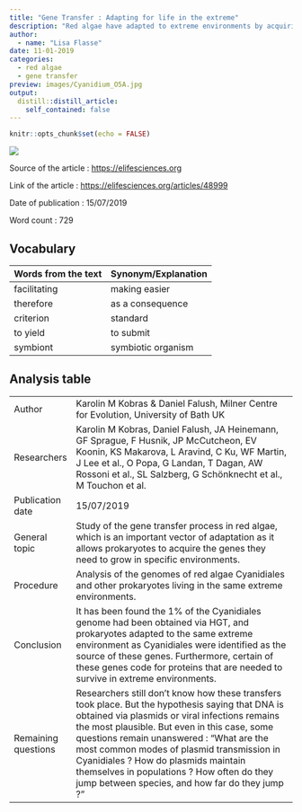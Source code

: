 ```yaml
---
title: "Gene Transfer : Adapting for life in the extreme"
description: "Red algae have adapted to extreme environments by acquiring genes from bacteria and archaea."
author:
  - name: "Lisa Flasse"
date: 11-01-2019
categories:
  - red algae
  - gene transfer
preview: images/Cyanidium_O5A.jpg
output:
  distill::distill_article:
    self_contained: false
---
```


```r
knitr::opts_chunk$set(echo = FALSE)
```

![](http://localhost:8787/file_show?path=%2Fmedia%2Fsf_shared%2Fprojects%2Flisa-flasse-blog%2F_posts%2F2019-11-03-gene-transfer-adapting-for-life-in-the-extreme%2Fimages%2FCyanidium_O5A.jpg)

Source of the article : <https://elifesciences.org>

Link of the article : <https://elifesciences.org/articles/48999>

Date of publication : 15/07/2019

Word count : 729

## Vocabulary 

| Words from the text | Synonym/Explanation |
| ------------------- | ------------------- |
| facilitating        | making easier       |
| therefore           | as a consequence    |
| criterion           | standard            |
| to yield            | to submit           |
| symbiont            | symbiotic organism  |

## Analysis table 

|                     |                                                                                                                                                                                                                                                                                                                                                                                                                                       |
| ------------------- | ------------------------------------------------------------------------------------------------------------------------------------------------------------------------------------------------------------------------------------------------------------------------------------------------------------------------------------------------------------------------------------------------------------------------------------- |
| Author              | Karolin M Kobras & Daniel Falush, Milner Centre for Evolution, University of Bath UK                                                                                                                                                                                                                                                                                                                                                  |
| Researchers         | Karolin M Kobras, Daniel Falush, JA Heinemann, GF Sprague, F Husnik, JP McCutcheon, EV Koonin, KS Makarova, L Aravind, C Ku, WF Martin, J Lee et al., O Popa, G Landan, T Dagan, AW Rossoni et al., SL Salzberg, G Schönknecht et al., M Touchon et al.                                                                                                                                                                               |
| Publication date    | 15/07/2019                                                                                                                                                                                                                                                                                                                                                                                                                            |
| General topic       | Study of the gene transfer process in red algae, which  is an important vector of adaptation as it allows prokaryotes to acquire the genes they need to grow in specific environments.                                                                                                                                                                                                                                                |
| Procedure           | Analysis of the genomes of red algae Cyanidiales and other prokaryotes living in the same extreme environments.                                                                                                                                                                                                                                                                                                                       |
| Conclusion          | It has been found the 1% of the Cyanidiales genome had been obtained via HGT, and prokaryotes adapted to the same extreme environment as Cyanidiales were identified as the source of these genes. Furthermore, certain of these genes code for proteins that are needed to survive in extreme environments.                                                                                                                          |
| Remaining questions | Researchers still don't know how these transfers took place. But the hypothesis saying that DNA is obtained via plasmids or viral infections remains the most plausible.  But even in this case, some questions remain unanswered : "What are the most common modes of plasmid transmission in Cyanidiales ? How do plasmids maintain themselves in populations ? How often do they jump between species, and how far do they jump ?" |
